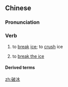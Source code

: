 ==Chinese==
{{zh-forms}}

===Pronunciation===
{{zh-pron
|m=pòbīng
|c=po3 bing1
|cat=v
}}

===Verb===
{{zh-verb}}

# to [[break]] [[ice]]; to [[crush]] ice
# {{lb|zh|figurative}} to [[break the ice]]

====Derived terms====
{{zh-der|破冰船}}

[[zh:破冰]]
